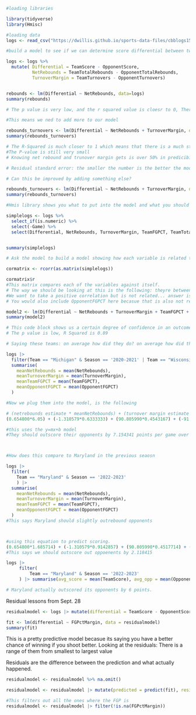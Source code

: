 ```r
#loading libraries

library(tidyverse)
library(Hmisc)
```

```r

#loading data
logs <- read_csv("https://dwillis.github.io/sports-data-files/cbblogs1523.csv")


```

```r
#build a model to see if we can determine score differential between two teams

logs <- logs %>% 
  mutate( Differential = TeamScore - OpponentScore, 
          NetRebounds = TeamTotalRebounds - OpponentTotalRebounds,
          TurnoverMargin = TeamTurnovers - OpponentTurnovers)



```

```r

rebounds <- lm(Differential ~ NetRebounds, data=logs)
summary(rebounds)

# The p value is very low, and the r squared value is cloesr to 0, There is a relationship but the correlation is not strong because the r-squared value. Essentially what this says is that net rebounds does not determine the predictability the point differential of a game. 

```

```r
#This means we ned to add more to our model

rebounds_turnovers <- lm(Differential ~ NetRebounds + TurnoverMargin, data=logs)
summary(rebounds_turnovers)

# The R-Squared is much closer to 1 which means that there is a much stronger correlation.
#The P-value is still very small
# Knowing net rebound and trunover margin gets is over 50% in predicibility power.

# Residual standard error: the smaller the number is the better the model is. This produces 10.29 which is low and means we are doing the right thing. 

# Can this be improved by adding something else?

rebounds_turnovers <- lm(Differential ~ NetRebounds + TurnoverMargin, data=logs)
summary(rebounds_turnovers)

```

```r
#Hmis library shows you what to put into the model and what you should not put into the model. 

simplelogs <- logs %>% 
  select_if(is.numeric) %>% 
  select(-Game) %>% 
  select(Differential, NetRebounds, TurnoverMargin, TeamFGPCT, TeamTotalRebounds, OpponentFGPCT, OpponentTotalRebounds)


summary(simplelogs)

# Ask the model to build a model showing how each variable is related to each other. 

cormatrix <- rcorr(as.matrix(simplelogs))

cormatrix$r
#This matrix compares each of the variables against itself.
# The way we should be looking at this is the following: theyre between -1 and 1. 1= perfect positive correlation and -1 is a perfect negative correlation
#We want to take a positive correlation but is not related... answer is TeamFGPCT when correlating to Differential.
# You would also include OpponentFGPCT here becasue that is also not related to differential
```

```r

model2 <- lm(Differential ~ NetRebounds + TurnoverMargin + TeamFGPCT + OpponentFGPCT, data=logs)
summary(model2)

# This code block shows us a certain degree of confidence in an outcome of a game.
# The p value is low, R Squared is 0.89 

```



```r
# Saying these teams: on average how did they do? on average how did they do in these categories?

logs |> 
  filter(Team == "Michigan" & Season == '2020-2021' | Team == "Wisconsin" & Season == '2019-2020' | Team == "Michigan State" & Season == '2018-2019' | Team == "Michigan State" & Season == '2017-2018' | Team == 'Illinois' & Season == '2021-2022' | Team == 'Purdue' & Season == '2022-2023') |> 
  summarise(
    meanNetRebounds = mean(NetRebounds),
    meanTurnoverMargin = mean(TurnoverMargin),
    meanTeamFGPCT = mean(TeamFGPCT),
    meanOpponentFGPCT = mean(OpponentFGPCT)
  )

#Now we plug them into the model, is the following 

# (netrebounds estimate * meanNetRebounds) + (turnover margin estimate * meanTurnoverMargin) + (TeamFGPCT estimate * meanTeamFGPCT) + (OpponentFGPCT estimate * meanOpponentFGPCT) + Intercept
(0.654800*6.05) + (-1.310579*0.6333333) + (90.805990*0.4543167) + (-91.351310*0.4107167) + 0.287665

#this uses the y=mx+b model
#They should outscore their opponents by 7.154341 points per game over the course of a season.



#How does this compare to Maryland in the previous seaosn

logs |> 
  filter(
    Team == "Maryland" & Season == '2022-2023'
    ) |> 
  summarise(
    meanNetRebounds = mean(NetRebounds),
    meanTurnoverMargin = mean(TurnoverMargin),
    meanTeamFGPCT = mean(TeamFGPCT),
    meanOpponentFGPCT = mean(OpponentFGPCT)
  )
#This says Maryland should slightly outrebound opponents



#using this equation to predict scoring. 
(0.654800*1.685714) + (-1.310579*0.9142857) + (90.805990*0.4517714) + (-91.351310*0.428) + 0.287665
#This says we should outscore out oppoenents by 2.118415

logs |> 
     filter(
         Team == "Maryland" & Season == '2022-2023'
     ) |> summarise(avg_score = mean(TeamScore), avg_opp = mean(OpponentScore))

# Maryland actually outscored its opponents by 6 points. 


```


Residual lessons from Sept. 28


```r

residualmodel <- logs |> mutate(differential = TeamScore - OpponentScore, FGPctMargin = TeamFGPCT - OpponentFGPCT)

fit <- lm(differential ~ FGPctMargin, data = residualmodel)
summary(fit)

```
This is a pretty predictive model becasue its saying you have a better chance of winning if you shoot better.
Looking at the residuals: There is a range of them from smallest to largest value

Residuals are the difference between the prediction and what actually happened. 

```r
residualmodel <- residualmodel %>% na.omit()

residualmodel <- residualmodel |> mutate(predicted = predict(fit), residuals = residuals(fit))

#This filters out all the ones where the FGP is
residualmodel <- residualmodel |> filter(!is.na(FGPctMargin))

```




```r



```









